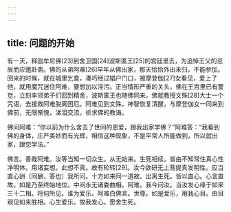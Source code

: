 ```yaml
---
---
---
```

title: 问题的开始
---




有一天，释迦牟尼佛[23]到舍卫国[24]波斯匿王[25]的宫廷里去，为追悼王父的忌辰而应邀赴斋。佛的从弟阿难[26]早年从佛出家，那天恰恰外出未归，不能参加。回来的时候，就在城里乞食，凑巧经过娼户门口，被摩登伽[27]女看见，爱上了他，就用魔咒迷住阿难，要想加以淫污。正当情形严重的关头，佛在王宫里已有警觉，立刻率领弟子们回到精舍，波斯匿王也随佛同来。佛就教授文殊[28]大士一个咒语，去援救阿难脱离困厄。阿难见到文殊，神智恢复清醒，与摩登伽女一同来到佛前，无限惭愧，涕泪交流，祈求佛的教诲。

佛问阿难：“你以前为什么舍去了世间的恩爱，跟我出家学佛？”阿难答：“我看到佛的身体，庄严美妙而有光辉，相信这种现象，不是平常人所能做到，所以就出家，跟您学法。”

佛言。善哉阿难。汝等当知一切众生。从无始来。生死相续。皆由不知常住真心性净明体。用诸妄想。此想不真。故有轮转[29]。汝今欲研无上菩提真发明性。应当直心詶（同酬，答也）我所问。十方如来同一道故。出离生死。皆以直心。心言直故。如是乃至终始地位。中间永无诸委曲相。阿难。我今问汝。当汝发心缘于如来三十二相。将何所见。谁为爱乐。阿难白佛言。世尊。如是爱乐，用我心目。由目观见如来胜相。心生爱乐。故我发心。愿舍生死。